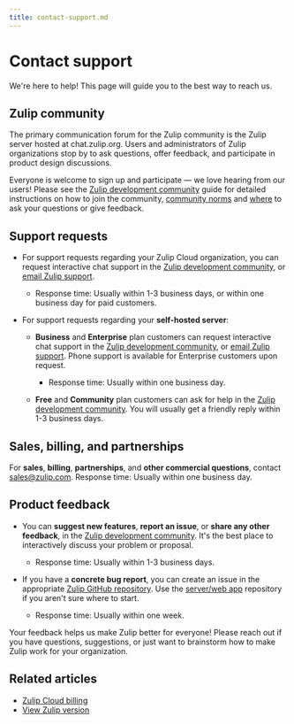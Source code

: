 ```yaml
---
title: contact-support.md
---
```


# Contact support

We're here to help! This page will guide you to the best way to reach us.

## Zulip community

The primary communication forum for the Zulip community is the Zulip server
hosted at chat.zulip.org. Users and administrators of Zulip organizations stop
by to ask questions, offer feedback, and participate in product design
discussions.

Everyone is welcome to sign up and participate — we love hearing from our users!
Please see the [Zulip development community][development-community] guide for
detailed instructions on how to join the community, [community norms][community-norms]
and [where][development-community-channels] to ask your questions or give
feedback.

## Support requests

* For support requests regarding your Zulip Cloud organization, you can request
  interactive chat support in the [Zulip development
  community](#zulip-community), or [email Zulip
  support](mailto:support@zulip.com).
     * Response time: Usually within 1-3 business days, or within one business
       day for paid customers.

* For support requests regarding your **self-hosted server**:

    * **Business** and **Enterprise** plan customers can request interactive
      chat support in the [Zulip development community](#zulip-community),
      or [email Zulip support](mailto:support@zulip.com). Phone support is
      available for Enterprise customers upon request.

        * Response time: Usually within one business day.

    * **Free** and **Community** plan customers can ask for help in the
      [Zulip development community](#zulip-community). You will usually get a
      friendly reply within 1-3 business days.

## Sales, billing, and partnerships

For **sales**, **billing**, **partnerships**, and **other commercial
questions**, contact [sales@zulip.com](mailto:sales@zulip.com). Response time:
Usually within one business day.

## Product feedback

* You can **suggest new features**, **report an issue**, or **share any other
  feedback**, in the [Zulip development community](#zulip-community). It's the
  best place to interactively discuss your problem or proposal.
    * Response time: Usually within 1-3 business days.

* If you have a **concrete bug report**, you can create an issue in the
  appropriate [Zulip GitHub repository](https://github.com/zulip). Use the
  [server/web app](https://github.com/zulip/zulip/issues/new) repository if you
  aren't sure where to start.
    * Response time: Usually within one week.

Your feedback helps us make Zulip better for everyone! Please reach out if you
have questions, suggestions, or just want to brainstorm how to make Zulip work
for your organization.

[development-community]: https://zulip.com/development-community/
[community-norms]: https://zulip.com/development-community/#community-norms
[development-community-channels]: https://zulip.com/development-community/#channels-for-zulip-users-and-administrators

## Related articles

* [Zulip Cloud billing](/help/zulip-cloud-billing)
* [View Zulip version](/help/view-zulip-version)


